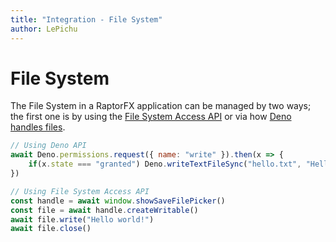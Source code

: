 ```yaml
---
title: "Integration - File System"
author: LePichu
---
```



<Embed
	title="RaptorFX | Integration - File System!"
	description="Welcome to the documentation for RaptorFX!"
/>

# File System
The File System in a RaptorFX application can be managed by two ways; the first one is by using the [File System Access API](https://wicg.github.io/file-system-access/) or via how [Deno handles files](https://deno.land/manual@v1.12.2/examples/read_write_files).

```js
// Using Deno API
await Deno.permissions.request({ name: "write" }).then(x => {
    if(x.state === "granted") Deno.writeTextFileSync("hello.txt", "Hello world!")
})

// Using File System Access API
const handle = await window.showSaveFilePicker()
const file = await handle.createWritable()
await file.write("Hello world!")
await file.close()
```